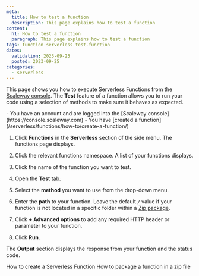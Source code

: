 ```yaml
---
meta:
  title: How to test a function
  description: This page explains how to test a function
content:
  h1: How to test a function
  paragraph: This page explains how to test a function
tags: function serverless test-function
dates:
  validation: 2023-09-25
  posted: 2023-09-25
categories:
  - serverless
---
```


This page shows you how to execute Serverless Functions from the [Scaleway console](https://console.scaleway.com). The **Test** feature of a function allows you to run your code using a selection of methods to make sure it behaves as expected.

<Macro id="iam-requirements" />

<Message type="requirement">
  - You have an account and are logged into the [Scaleway console](https://console.scaleway.com)
  - You have [created a function](/serverless/functions/how-to/create-a-function/)
</Message>

1. Click **Functions** in the **Serverless** section of the side menu. The functions page displays.

2. Click the relevant functions namespace. A list of your functions displays.

3. Click the name of the function you want to test.

4. Open the **Test** tab.

5. Select the **method** you want to use from the drop-down menu.

6. Enter the **path** to your function. Leave the default `/` value if your function is not located in a specific folder within a [Zip package](/serverless/functions/how-to/package-function-dependencies-in-zip/).

7. Click **+ Advanced options** to add any required HTTP header or parameter to your function.

8. Click **Run**.

The **Output** section displays the response from your function and the status code.

<Navigation title="See Also">
  <PreviousButton to="/serverless/functions/how-to/create-a-function/">How to create a Serverless Function</PreviousButton>
  <NextButton to="/serverless/functions/how-to/package-function-dependencies-in-zip/">How to package a function in a zip file</NextButton>
</Navigation>